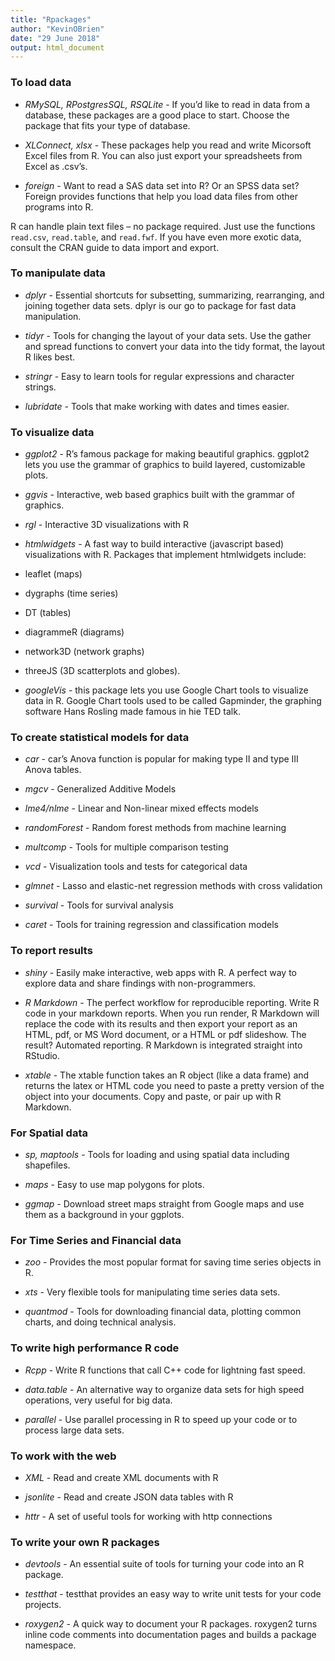 ```yaml
---
title: "Rpackages"
author: "KevinOBrien"
date: "29 June 2018"
output: html_document
---
```

### To load data

* *RMySQL, RPostgresSQL, RSQLite* - If you'd like to read in data from a database, these packages are a good place to start. Choose the package that fits your type of database.

* *XLConnect, xlsx* - These packages help you read and write Micorsoft Excel files from R. You can also just export your spreadsheets from Excel as .csv's.

* *foreign* - Want to read a SAS data set into R? Or an SPSS data set? Foreign provides functions that help you load data files from other programs into R.

R can handle plain text files – no package required. Just use the functions ``read.csv``, ``read.table``, and ``read.fwf``. If you have even more exotic data, consult the CRAN guide to data import and export.

### To manipulate data

* *dplyr* - Essential shortcuts for subsetting, summarizing, rearranging, and joining together data sets. dplyr is our go to package for fast data manipulation.

* *tidyr* - Tools for changing the layout of your data sets. Use the gather and spread functions to convert your data into the tidy format, the layout R likes best.

* *stringr* - Easy to learn tools for regular expressions and character strings.

* *lubridate* - Tools that make working with dates and times easier.

### To visualize data

* *ggplot2* - R's famous package for making beautiful graphics. ggplot2 lets you use the grammar of graphics to build layered, customizable plots.

* *ggvis* - Interactive, web based graphics built with the grammar of graphics.

* *rgl* - Interactive 3D visualizations with R

* *htmlwidgets* - A fast way to build interactive (javascript based) visualizations with R. Packages that implement htmlwidgets include:

 + leaflet (maps)
 + dygraphs (time series)
 + DT (tables)
 + diagrammeR (diagrams)
 + network3D (network graphs)
 + threeJS (3D scatterplots and globes).

 

* *googleVis* - this package lets you use Google Chart tools to visualize data in R. Google Chart tools used to be called Gapminder, the graphing software Hans Rosling made famous in hie TED talk.

### To create statistical models for data

* *car* - car's Anova function is popular for making type II and type III Anova tables.

* *mgcv* - Generalized Additive Models

* *lme4/nlme* - Linear and Non-linear mixed effects models

* *randomForest* - Random forest methods from machine learning

* *multcomp* - Tools for multiple comparison testing

* *vcd* - Visualization tools and tests for categorical data

* *glmnet* - Lasso and elastic-net regression methods with cross validation

* *survival* - Tools for survival analysis

* *caret* - Tools for training regression and classification models

### To report results

* *shiny* - Easily make interactive, web apps with R. A perfect way to explore data and share findings with non-programmers.

* *R Markdown* - The perfect workflow for reproducible reporting. Write R code in your markdown reports. When you run render, R Markdown will replace the code with its results and then export your report as an HTML, pdf, or MS Word document, or a HTML or pdf slideshow. The result? Automated reporting. R Markdown is integrated straight into RStudio.

* *xtable* - The xtable function takes an R object (like a data frame) and returns the latex or HTML code you need to paste a pretty version of the object into your documents. Copy and paste, or pair up with R Markdown.

### For Spatial data

* *sp, maptools* - Tools for loading and using spatial data including shapefiles.

* *maps* - Easy to use map polygons for plots.

* *ggmap* - Download street maps straight from Google maps and use them as a background in your ggplots.

### For Time Series and Financial data

* *zoo* - Provides the most popular format for saving time series objects in R.

* *xts* - Very flexible tools for manipulating time series data sets.

* *quantmod* - Tools for downloading financial data, plotting common charts, and doing technical analysis.

### To write high performance R code

* *Rcpp* - Write R functions that call C++ code for lightning fast speed.

* *data.table* - An alternative way to organize data sets for high speed operations, very useful for big data.

* *parallel* - Use parallel processing in R to speed up your code or to process large data sets.

### To work with the web

* *XML* - Read and create XML documents with R

* *jsonlite* - Read and create JSON data tables with R

* *httr* - A set of useful tools for working with http connections

### To write your own R packages

* *devtools* - An essential suite of tools for turning your code into an R package.

* *testthat* - testthat provides an easy way to write unit tests for your code projects.

* *roxygen2* - A quick way to document your R packages. roxygen2 turns inline code comments into documentation pages and builds a package namespace.
